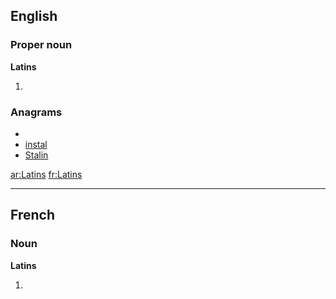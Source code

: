 ==English==

===Proper noun===
'''Latins'''

# {{plural of|[[Latin]]}}

===Anagrams===
* {{alphagram|ailnst}}
* [[instal#English|instal]]
* [[Stalin#English|Stalin]]

[[ar:Latins]]
[[fr:Latins]]

----
==French==

===Noun===
'''Latins''' {{m}}

# {{plural of|[[Latin]]|lang=fr}}
{{rfc-auto}}